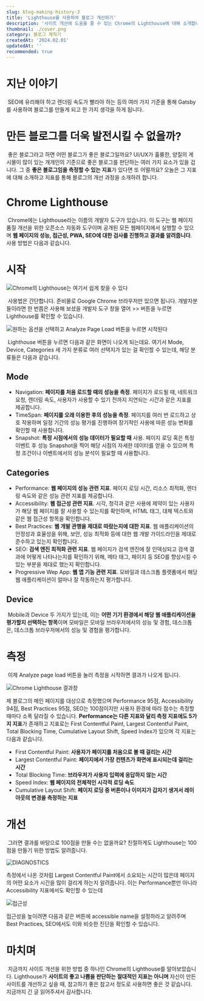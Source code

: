 ```yaml
---
slug: blog-making-history-3
title: 'Lighthouse를 사용하여 블로그 개선하기'
description: '사이트 개선에 도움을 줄 수 있는 Chrome의 Lighthouse에 대해 소개합니다'
thumbnail: ./cover.png
category: 블로그 제작기
createdAt: '2024.02.01'
updatedAt: ''
recommended: true
---
```


# 지난 이야기
&nbsp;SEO에 유리해야 하고 렌더링 속도가 빨라야 하는 등의 여러 가지 기준을 통해 Gatsby를 사용하여 블로그를 만들게 되고 한 가지 생각을 하게 됩니다.

# 만든 블로그를 더욱 발전시킬 수 없을까?
&nbsp;좋은 블로그라고 하면 어떤 블로그가 좋은 블로그일까요? UI/UX가 훌륭한, 양질의 게시물이 많이 있는 개개인의 기준으로 좋은 블로그를 판단하는 여러 가지 요소가 있을 겁니다.
그 중 **좋은 블로그임을 측정할 수 있는 지표**가 있다면 또 어떨까요? 오늘은 그 지표에 대해 소개하고 지표를 통해 블로그의 개선 과정을 소개하려 합니다.

# Chrome Lighthouse
&nbsp;Chrome에는 Lighthouse라는 이름의 개발자 도구가 있습니다. 이 도구는 웹 페이지 품질 개선을 위한 오픈소스 자동화 도구이며 공개된 모든 웹페이지에서 실행할 수 있으며
**웹 페이지의 성능, 접근성, PWA, SEO에 대한 검사를 진행하고 결과를 알려줍니다**. 사용 방법은 다음과 같습니다.

# 시작

![Chrome의 Lighthouse는 여기서 쉽게 찾을 수 있다](./1.png)

&nbsp;사용법은 간단합니다. 준비물로 Google Chrome 브라우저만 있으면 됩니다. 개발자분들이라면 한 번쯤은 사용해 보셨을 개발자 도구 창을 열어 >> 버튼을 누르면
Lighthouse를 확인할 수 있습니다.

![원하는 옵션을 선택하고 Analyze Page Load 버튼을 누르면 시작된다](./2.png)

&nbsp;Lighthouse 버튼을 누르면 다음과 같은 화면이 나오게 되는데요. 여기서 Mode, Device, Categories 세 가지 분류로 여러 선택지가 있는 걸 확인할 수 있는데,
해당 분류들은 다음과 같습니다.

## Mode

- Navigation: **페이지를 처음 로드할 때의 성능을 측정**. 페이지가 로드될 때, 네트워크 요청, 렌더링 속도, 사용자가 사용할 수 있기 전까지 지연되는 시간과 같은 지표를 제공합니다.
- TimeSpan: **페이지를 오래 이용한 후의 성능을 측정**. 페이지를 여러 번 로드하고 상호 작용하며 일정 기간의 성능 평가를 진행하여 장기적인 사용에 따른 성능 변화를 확인할 때 사용합니다.
- Snapshot: **특정 시점에서의 성능 데이터가 필요할 때** 사용. 페이지 로딩 혹은 특정 이벤트 후 성능 Snapshot을 찍어 해당 시점의 자세한 데이터를 얻을 수 있으며 특정 조건이나 이벤트에서의 성능 분석이 필요할 때 사용합니다.

## Categories

- Performance: **웹 페이지의 성능 관련 지표**. 페이지 로딩 시간, 리소스 최적화, 렌더링 속도와 같은 성능 관련 지표를 제공합니다.
- Accessibility: **웹 접근성 관련 지표**. 시각, 청각과 같은 사용에 제약이 있는 사용자가 해당 웹 페이지를 잘 사용할 수 있는지를 확인하며, HTML 태그, 대체 텍스트와 같은 웹 접근성 항목을 확인합니다.
- Best Practices: **웹 개발 관행을 제대로 따랐는지에 대한 지표**. 웹 애플리케이션의 안정성과 효율성을 위해, 보안, 성능 최적화 등에 대한 웹 개발 가이드라인을 제대로 준수하고 있는지 확인합니다. 
- SEO: **검색 엔진 최적화 관련 지표**. 웹 페이지가 검색 엔진에 잘 인덱싱되고 검색 결과에 어떻게 나타나는지를 확인하기 위해, 메타 태그, 페이지  등 SEO를 향상시킬 수 있는 부분을 제대로 했는지 확인합니다.
- Progressive Wep App: **웹 앱 기능 관련 지표**. 모바일과 데스크톱 플랫폼에서 해당 웹 애플리케이션이 얼마나 잘 작동하는지 평가합니다.

## Device

&nbsp;Mobile과 Device 두 가지가 있는데, 이는 **어떤 기기 환경에서 해당 웹 애플리케이션을 평가할지 선택하는 항목**이며 모바일은 모바일 브라우저에서의 성능 및 경험, 데스크톱은, 데스크톱 브라우저에서의 성능 및 경험을 평가합니다.

# 측정

&nbsp;이제 Analyze page load 버튼을 눌러 측정을 시작하면 결과가 나오게 됩니다.

![Chrome Lighthouse 결과창](./3.png)

제 블로그의 메인 페이지를 대상으로 측정했으며 Performance 95점, Accessibility 94점, Best Practices 95점, SEO는 100점이지만 사용자 환경에 따라 점수는 측정할 때마다 소폭 달라질 수 있습니다.
**Performance는 다른 지표와 달리 측정 지표에도 5가지 지표**가 존재하고 지표로는 First Contentful Paint, Largest Contentful Paint, Total Blocking Time, Cumulative Layout Shift, Speed Index가 있으며 각 지표는 다음과 같습니다.

- First Contentful Paint: **사용자가 페이지를 처음으로 볼 때 걸리는 시간**
- Largest Contentful Paint: **페이지에서 가장 컨텐츠가 화면에 표시되는데 걸리는 시간**
- Total Blocking Time: **브라우저가 사용자 입력에 응답하지 않는 시간**
- Speed Index: **웹 페이지의 전체적인 시각적 로딩 속도**
- Cumulative Layout Shift: **페이지 로딩 중 버튼이나 이미지가 갑자기 생겨서 레이아웃의 변경을 측정하는 지표**

# 개선

&nbsp;그러면 결과를 바탕으로 100점을 만들 수는 없을까요? 친절하게도 Lighthouse는 100점을 만들기 위한 방법도 알려줍니다.

![DIAGNOSTICS](./4.png)

측정에서 나온 것처럼 Largest Contentful Paint에서 소요되는 시간이 많은데 페이지의 어떤 요소가 시간을 많이 걸리게 하는지 알려줍니다.
이는 Performance뿐만 아니라 Accessibility 지표에서도 확인할 수 있는데

![접근성](./5.png)

접근성을 높이려면 다음과 같은 버튼에 accessible name을 설정하라고 알려주며 Best Practices, SEO에서도 이와 비슷한 진단을 확인할 수 있습니다.

# 마치며

&nbsp;지금까지 사이트 개선을 위한 방법 중 하나인 Chrome의 Lighthouse를 알아보았습니다. Lighthouse가 **사이트의 좋고 나쁨을 판단하는 절대적인 지표는 아니며**
자신이 만든 사이트를 개선하고 싶을 때, 참고하기 좋은 참고서 정도로 사용하면 좋은 것 같습니다. 지금까지 긴 글 읽어주셔서 감사합니다.